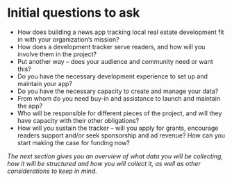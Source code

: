 
# Initial questions to ask

- How does building a news app tracking local real estate development fit in with your organization’s mission?
- How does a development tracker serve readers, and how will you involve them in the project?
- Put another way – does your audience and community need or want this?
- Do you have the necessary development experience to set up and maintain your app?
- Do you have the necessary capacity to create and manage your data?
- From whom do you need buy-in and assistance to launch and maintain the app?
- Who will be responsible for different pieces of the project, and will they have capacity with their other obligations?
- How will you sustain the tracker – will you apply for grants, encourage readers support and/or seek sponsorship and ad revenue? How can you start making the case for funding now?

*The next section gives you an overview of what data you will be collecting, how it will be structured and how you will collect it, as well as other considerations to keep in mind.*

<TableOfContents index={3} />
